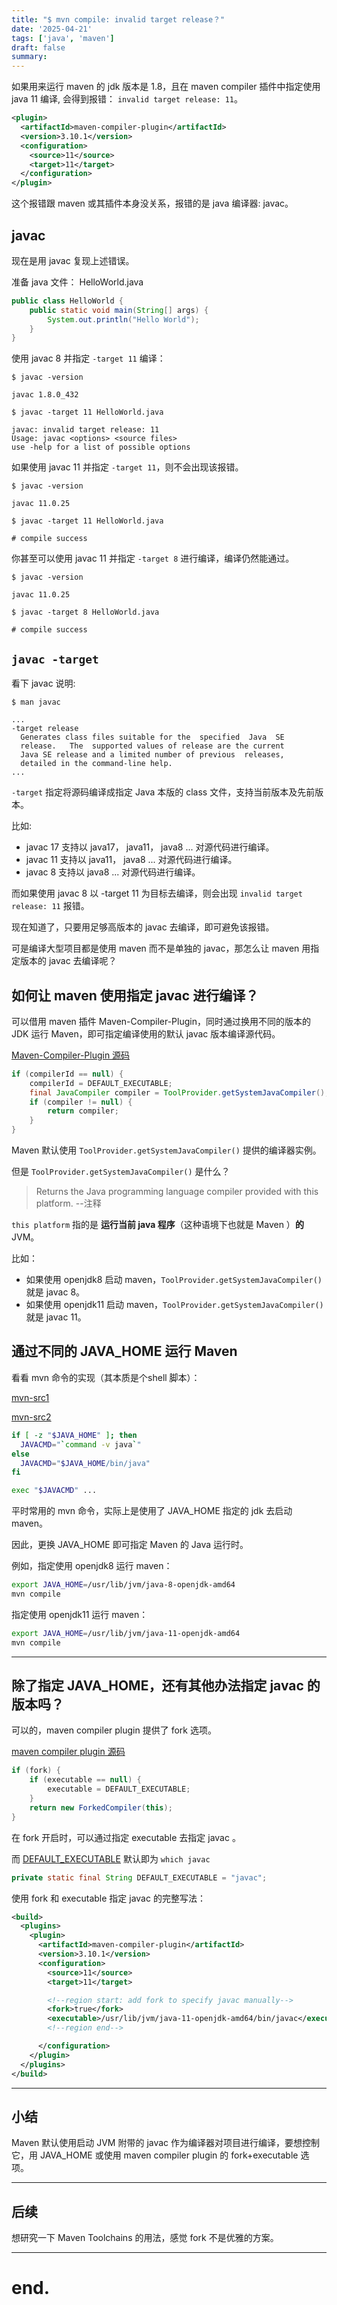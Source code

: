 ```yaml
---
title: "$ mvn compile: invalid target release？"
date: '2025-04-21'
tags: ['java', 'maven']
draft: false
summary:
---
```


如果用来运行 maven 的 jdk 版本是 1.8，且在 maven compiler 插件中指定使用 java 11 编译, 会得到报错： `invalid target release: 11`。

```xml
<plugin>
  <artifactId>maven-compiler-plugin</artifactId>
  <version>3.10.1</version>
  <configuration>
    <source>11</source>
    <target>11</target>
  </configuration>
</plugin>
```

这个报错跟 maven 或其插件本身没关系，报错的是 java 编译器: javac。

## javac

现在是用 javac 复现上述错误。

准备 java 文件： HelloWorld.java

```java
public class HelloWorld {
    public static void main(String[] args) {
        System.out.println("Hello World");
    }
}
```

使用 javac 8 并指定 `-target 11` 编译：

```shell
$ javac -version

javac 1.8.0_432

$ javac -target 11 HelloWorld.java

javac: invalid target release: 11
Usage: javac <options> <source files>
use -help for a list of possible options
```

如果使用 javac 11 并指定 `-target 11`，则不会出现该报错。

```shell
$ javac -version

javac 11.0.25

$ javac -target 11 HelloWorld.java

# compile success
```

你甚至可以使用 javac 11 并指定 `-target 8` 进行编译，编译仍然能通过。

```shell
$ javac -version

javac 11.0.25

$ javac -target 8 HelloWorld.java

# compile success
```

## `javac -target`

看下 javac 说明:

```
$ man javac

...
-target release
  Generates class files suitable for the  specified  Java  SE
  release.   The  supported values of release are the current
  Java SE release and a limited number of previous  releases,
  detailed in the command-line help.
...
```

`-target` 指定将源码编译成指定 Java 本版的 class 文件，支持当前版本及先前版本。

比如:

* javac 17 支持以 java17， java11， java8 ... 对源代码进行编译。
* javac 11 支持以 java11， java8 ... 对源代码进行编译。
* javac 8 支持以 java8 ... 对源代码进行编译。

而如果使用 javac 8 以 -target 11 为目标去编译，则会出现 `invalid target release: 11` 报错。

现在知道了，只要用足够高版本的 javac 去编译，即可避免该报错。

可是编译大型项目都是使用 maven 而不是单独的 javac，那怎么让 maven 用指定版本的 javac 去编译呢？

## 如何让 maven 使用指定 javac 进行编译？

可以借用 maven 插件 Maven-Compiler-Plugin，同时通过换用不同的版本的 JDK 运行 Maven，即可指定编译使用的默认 javac 版本编译源代码。

[Maven-Compiler-Plugin 源码](https://github.com/apache/maven-compiler-plugin/blob/7d44073616fcf93eb0c5f4aa43c3511da695a778/src/main/java/org/apache/maven/plugin/compiler/AbstractCompilerMojo.java#L1070)

```java
if (compilerId == null) {
    compilerId = DEFAULT_EXECUTABLE;
    final JavaCompiler compiler = ToolProvider.getSystemJavaCompiler();
    if (compiler != null) {
        return compiler;
    }
}
```

Maven 默认使用 `ToolProvider.getSystemJavaCompiler()` 提供的编译器实例。

但是 `ToolProvider.getSystemJavaCompiler()` 是什么？

> Returns the Java programming language compiler provided with this platform. --注释

`this platform` 指的是 **运行当前 java 程序**（这种语境下也就是 Maven ）**的** JVM。

比如：
* 如果使用 openjdk8 启动 maven，`ToolProvider.getSystemJavaCompiler()` 就是 javac 8。
* 如果使用 openjdk11 启动 maven，`ToolProvider.getSystemJavaCompiler()` 就是 javac 11。

## 通过不同的 JAVA_HOME 运行 Maven

看看 mvn 命令的实现（其本质是个shell 脚本）：

[mvn-src1](https://github.com/apache/maven/blob/08177a38eb86cac7b7d14d788003cad6b140fe2e/apache-maven/src/assembly/maven/bin/mvn#L91)

[mvn-src2](https://github.com/apache/maven/blob/08177a38eb86cac7b7d14d788003cad6b140fe2e/apache-maven/src/assembly/maven/bin/mvn#L241)

```sh
if [ -z "$JAVA_HOME" ]; then
  JAVACMD="`command -v java`"
else
  JAVACMD="$JAVA_HOME/bin/java"
fi

exec "$JAVACMD" ...
```

平时常用的 mvn 命令，实际上是使用了 JAVA_HOME 指定的 jdk 去启动 maven。

因此，更换 JAVA_HOME 即可指定 Maven 的 Java 运行时。

例如，指定使用 openjdk8 运行 maven：

```bash
export JAVA_HOME=/usr/lib/jvm/java-8-openjdk-amd64
mvn compile
```

指定使用 openjdk11 运行 maven：

```bash
export JAVA_HOME=/usr/lib/jvm/java-11-openjdk-amd64
mvn compile
```

---

## 除了指定 JAVA_HOME，还有其他办法指定 javac 的版本吗？

可以的，maven compiler plugin 提供了 fork 选项。


[maven compiler plugin 源码](https://github.com/apache/maven-compiler-plugin/blob/7d44073616fcf93eb0c5f4aa43c3511da695a778/src/main/java/org/apache/maven/plugin/compiler/AbstractCompilerMojo.java#L1052)

```java
if (fork) {
    if (executable == null) {
        executable = DEFAULT_EXECUTABLE;
    }
    return new ForkedCompiler(this);
}
```



在 fork 开启时，可以通过指定 executable 去指定 javac 。

而 [DEFAULT_EXECUTABLE](https://github.com/apache/maven-compiler-plugin/blob/7d44073616fcf93eb0c5f4aa43c3511da695a778/src/main/java/org/apache/maven/plugin/compiler/AbstractCompilerMojo.java#L105) 默认即为 `which javac`



```java
private static final String DEFAULT_EXECUTABLE = "javac";
```

使用 fork 和 executable 指定 javac 的完整写法：

```xml
<build>
  <plugins>
    <plugin>
      <artifactId>maven-compiler-plugin</artifactId>
      <version>3.10.1</version>
      <configuration>
        <source>11</source>
        <target>11</target>

        <!--region start: add fork to specify javac manually-->
        <fork>true</fork>
        <executable>/usr/lib/jvm/java-11-openjdk-amd64/bin/javac</executable>
        <!--region end-->

      </configuration>
    </plugin>
  </plugins>
</build>
```

---

## 小结

Maven 默认使用启动 JVM 附带的 javac 作为编译器对项目进行编译，要想控制它，用 JAVA_HOME 或使用 maven compiler plugin 的 fork+executable 选项。

---

## 后续

想研究一下 Maven Toolchains 的用法，感觉 fork 不是优雅的方案。

---

# end.
